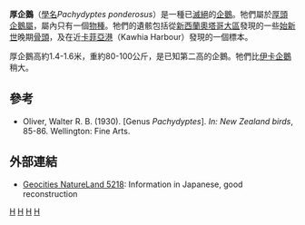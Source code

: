 {{Speciesbox
| taxon = Pachydyptes ponderosus
| binomial_authority = Oliver, 1930
| fossil_range = 晚[[始新世|始新世]] {{fossil range|37|34}}
| parent_authority = [[Walter_Oliver|Oliver]], 1930
| synonyms =
* ''Palaeeudyptes antarcticus''
* ''Pachydyptes ponderosa''
* ''Anthropornis ponderosus''
* ''Anthropornis ponderosa''
* ''Anthropornis nordenskjoldi''
}}

'''厚企鵝'''（[[學名|學名]]''Pachydyptes ponderosus''）是一種已[[滅絕|滅絕]]的[[企鵝|企鵝]]。牠們屬於[[厚頭企鵝屬|厚頭企鵝屬]]，屬內只有一個[[物種|物種]]。牠們的遺骸包括從[[新西蘭|新西蘭]][[奧塔哥大區|奧塔哥大區]]發現的一些[[始新世|始新世]]晚期[[骨頭|骨頭]]，及在近[[卡菲亞港|卡菲亞港]]（Kawhia Harbour）發現的一個標本。

厚企鵝高約1.4-1.6米，重約80-100公斤，是已知第二高的企鵝。牠們比[[伊卡企鵝|伊卡企鵝]]稍大。

==參考==
* Oliver, Walter R. B. (1930). [Genus ''Pachydyptes'']. ''In: New Zealand birds'', 85-86. Wellington: Fine Arts.

==外部連結==
* [https://web.archive.org/web/20160805122215/http://www.geocities.co.jp/NatureLand/5218/jyaiantopengin.html Geocities NatureLand 5218]: Information in Japanese, good reconstruction

{{Taxonbar}}
[[Category:企鵝科|H]]
[[Category:已滅絕企鵝|H]]
[[Category:始新世鸟类|H]]
[[Category:_1930年描述的鸟类|H]]